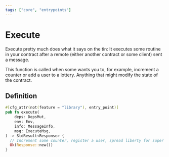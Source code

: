 ```yaml
---
tags: ["core", "entrypoints"]
---
```



# Execute

Execute pretty much does what it says on the tin: It executes some routine in
your contract after a remote (either another contract or some client) sent a
message.

This function is called when some wants you to, for example, increment a counter
or add a user to a lottery. Anything that might modify the state of the
contract.

## Definition

```rust filename="contract.rs" template="core"
#[cfg_attr(not(feature = "library"), entry_point)]
pub fn execute(
    deps: DepsMut,
    env: Env,
    info: MessageInfo,
    msg: ExecuteMsg,
) -> StdResult<Response> {
  // Increment some counter, register a user, spread liberty for super earth!
  Ok(Response::new())
}
```
